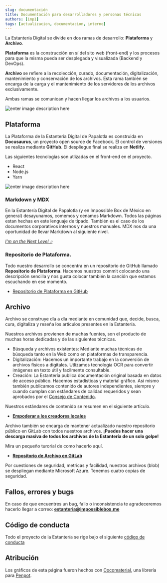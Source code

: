 ```yaml
---
slug: documentación
title: Documentación para desarrolladores y personas técnicas
authors: [imp1]
tags: [actualizacion, documentacion, interno]
---
```


La Estantería Digital se divide en dos ramas de desarrollo: **Plataforma** y **Archivo**.

**Plataforma** es la construcción en sí del sito web (front-end) y los procesos para que la misma pueda ser desplegada y visualizada (Backend y DevOps).

**Archivo** se refiere a la recolección, curado, documentación, digitalización, mantenimiento y conservación de los archivos. Esta rama también se encarga de la carga y el mantenimiento de los servidores de los archivos exclusivamente.

Ambas ramas se comunican y hacen llegar los archivos a los usuarios.

![enter image description here](https://gitlab.com/ImpossibleBoxMX/estanteria-digital-de-papalotla-pd2/-/raw/main/Im%C3%A1genes%20p%C3%BAblicas/Cover.png)

## Plataforma
La Plataforma de la Estantería Digital de Papalotla es construida en **Docusaurus**, un proyecto open source de Facebook. El control de versiones se realiza mediante **GitHub**. El despliegue final se realiza en **Netlify**.

Las siguientes tecnologías son utlizadas en el front-end en el proyecto.

-   React
-   Node.js
-   Yarn

![enter image description here](https://gitlab.com/ImpossibleBoxMX/estanteria-digital-de-papalotla-pd2/-/raw/main/Im%C3%A1genes%20p%C3%BAblicas/Coverprocess.png)

### Markdown y MDX

En la Estantería Digital de Papalotla (y en Impossible Box de México en general) desayunamos, comemos y cenamos Markdown. Todos las páginas estan hechas en este lenguaje de tipado. También es el caso de los documentos corporativos internos y nuestros manuales. MDX nos da una oportunidad de llevar Markdown al siguiente nivel.

*[I'm on the Next Level 🎶](https://www.youtube.com/watch?v=VZVSy8H-uzY)*

### Repositorio de Plataforma.
Todo nuestro desarrollo se concentra en un repositorio de GitHub llamado **Repositorio de Plataforma**. Hacemos nuestros commit colocando una descripción sencilla y nos gusta colocar también la canción que estamos escuchando en ese momento.

- [Repositorio de Plataforma en GitHub](https://github.com/ImpossibleBoxMX/estanteriadigital)

## Archivo
Archivo se construye día a día mediante en comunidad que, decide, busca, cura, digitaliza y reseña los artículos presentes en la Estantería.

Nuestros archivos provienen de muchas fuentes, son el producto de muchas horas dedicadas y de las siguientes técnicas.

- Búsqueda y archivos existentes: Mediante muchas técnicas de búsqueda tanto en la Web como en plataformas de transparencia.
- Digitalización: Hacemos un importante trabajo en la conversión de archivos físicos a digitales. Utlizamos tecnología OCR para convertir imágenes en texto útil y facilmente consultable.
- Creación: La Estantería publica documentación original basada en datos de acceso público. Hacemos estadísticas y material gráfico. Así mismo también publicamos contenido de autores independientes, siempre y cuando cumplan con estándares de calidad requeridos y sean aprobados por el [Consejo de Contenido](https://estanteria.impossiblebox.me/blog/consejo).

Nuestros estándares de contenido se resumen en el siguiente artículo.

- **[Empoderar a los creadores locales](https://impossiblebox.substack.com/p/empoderar-a-los-creadores-locales?s=r)**

Archivo también se encarga de mantener actualizado nuestro repositorio público en GitLab con todos nuestros archivos.
**¡Puedes hacer una descarga masiva de todos los archivos de la Estantería de un solo golpe!**

Mira un pequeño turorial de como hacerlo aquí.
<script src="https://gist.github.com/ImpossibleBoxMX/8298b44ee0c56a8d2c5ff622beaf444d.js"></script>

- **[Repositorio de Archivo en GitLab](https://gitlab.com/ImpossibleBoxMX/estanteria-digital-de-papalotla-pd2)**

Por cuestiones de seguridad, metricas y facilidad, nuestros archivos (blob) se despliegan mediante Microsoft Azure. Tenemos cuatro copias de seguridad.
## Fallos, errores y bugs
En caso de que encuentres un bug, fallo o inconsistencia te agradeceremos hacerlo llegar a correo: **estanteria@impossiblebox.me**
## Código de conducta
Todo el proyecto de la Estantería se rige bajo el siguiente [código de conducta](/codigo-de-conducta)
## Atribución
Los gráficos de esta página fueron hechos con [Cocomaterial](https://cocomaterial.com/), una librería para [Penpot](https://penpot.app/).
